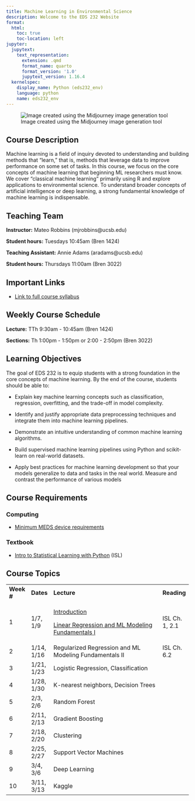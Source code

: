```yaml
---
title: Machine Learning in Environmental Science
description: Welcome to the EDS 232 Website
format:
  html:
    toc: true
    toc-location: left
jupyter:
  jupytext:
    text_representation:
      extension: .qmd
      format_name: quarto
      format_version: '1.0'
      jupytext_version: 1.16.4
  kernelspec:
    display_name: Python (eds232_env)
    language: python
    name: eds232_env
---
```


![Image created using the Midjourney image generation tool](img/MLRobotLearnBanner.png)

## Course Description

Machine learning is a field of inquiry devoted to understanding and building methods that "learn," that is, methods that leverage data to improve performance on some set of tasks. In this course, we focus on the core concepts of machine learning that beginning ML researchers must know. We cover "classical machine learning" primarily using R and explore applications to environmental science. To understand broader concepts of artificial intelligence or deep learning, a strong fundamental knowledge of machine learning is indispensable.

## Teaching Team

**Instructor:** Mateo Robbins (mjrobbins\@ucsb.edu)

**Student hours:** Tuesdays 10:45am (Bren 1424)

**Teaching Assistant:** Annie Adams (aradams\@ucsb.edu)

**Student hours:** Thursdays 11:00am (Bren 3022)

## Important Links

-   [Link to full course syllabus](https://docs.google.com/document/d/12VFjVN8E9cN_CHXs2mXIuIHqk6DSQklKjcRyKQnVDgE/edit?usp=sharing)

## Weekly Course Schedule

**Lecture:** TTh 9:30am - 10:45am (Bren 1424)

**Sections:** Th 1:00pm - 1:50pm or 2:00 - 2:50pm (Bren 3022)

## Learning Objectives

The goal of EDS 232 is to equip students with a strong foundation in the core concepts of machine learning. By the end of the course, students should be able to:

-   Explain key machine learning concepts such as classification, regression, overfitting, and the trade-off in model complexity.

-   Identify and justify appropriate data preprocessing techniques and integrate them into machine learning pipelines.

-   Demonstrate an intuitive understanding of common machine learning algorithms.

-   Build supervised machine learning pipelines using Python and scikit-learn on real-world datasets.

-   Apply best practices for machine learning development so that your models generalize to data and tasks in the real world. Measure and contrast the performance of various models

## Course Requirements

### Computing

-   [Minimum MEDS device requirements](https://ucsb-meds.github.io/computer_reqs.html)

### Textbook

-   [Intro to Statistical Learning with Python](https://www.statlearning.com/) (ISL)

## Course Topics

+-------------+------------+-------------------------------------------------------------------------------------------------------------+----------------+
| **Week \#** | **Dates**  | **Lecture**                                                                                                 | **Reading**    |
+-------------+------------+-------------------------------------------------------------------------------------------------------------+----------------+
| 1           | 1/7, 1/9   | [Introduction](https://ucsb.box.com/s/maqfl2rorjjbekb23ek98b3odshuvcq2)                                     | ISL Ch. 1, 2.1 |
|             |            |                                                                                                             |                |
|             |            | [Linear Regression and ML Modeling Fundamentals I](https://ucsb.box.com/s/3krktrjmagi8sbo3mwg2t4rc57qtu100) |                |
+-------------+------------+-------------------------------------------------------------------------------------------------------------+----------------+
| 2           | 1/14, 1/16 | Regularized Regression and ML Modeling Fundamentals II                                                      | ISL Ch. 6.2    |
+-------------+------------+-------------------------------------------------------------------------------------------------------------+----------------+
| 3           | 1/21, 1/23 | Logistic Regression, Classification                                                                         |                |
+-------------+------------+-------------------------------------------------------------------------------------------------------------+----------------+
| 4           | 1/28, 1/30 | K-nearest neighbors, Decision Trees                                                                         |                |
+-------------+------------+-------------------------------------------------------------------------------------------------------------+----------------+
| 5           | 2/3, 2/6   | Random Forest                                                                                               |                |
+-------------+------------+-------------------------------------------------------------------------------------------------------------+----------------+
| 6           | 2/11, 2/13 | Gradient Boosting                                                                                           |                |
+-------------+------------+-------------------------------------------------------------------------------------------------------------+----------------+
| 7           | 2/18, 2/20 | Clustering                                                                                                  |                |
+-------------+------------+-------------------------------------------------------------------------------------------------------------+----------------+
| 8           | 2/25, 2/27 | Support Vector Machines                                                                                     |                |
+-------------+------------+-------------------------------------------------------------------------------------------------------------+----------------+
| 9           | 3/4, 3/6   | Deep Learning                                                                                               |                |
+-------------+------------+-------------------------------------------------------------------------------------------------------------+----------------+
| 10          | 3/11, 3/13 | Kaggle                                                                                                      |                |
+-------------+------------+-------------------------------------------------------------------------------------------------------------+----------------+